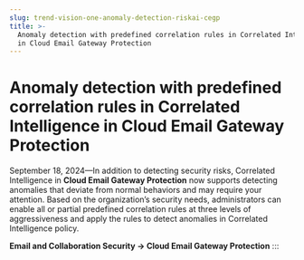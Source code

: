 ```yaml
---
slug: trend-vision-one-anomaly-detection-riskai-cegp
title: >-
  Anomaly detection with predefined correlation rules in Correlated Intelligence
  in Cloud Email Gateway Protection
---
```

# Anomaly detection with predefined correlation rules in Correlated Intelligence in Cloud Email Gateway Protection

September 18, 2024—In addition to detecting security risks, Correlated Intelligence in **Cloud Email Gateway Protection** now supports detecting anomalies that deviate from normal behaviors and may require your attention. Based on the organization’s security needs, administrators can enable all or partial predefined correlation rules at three levels of aggressiveness and apply the rules to detect anomalies in Correlated Intelligence policy.

**Email and Collaboration Security → Cloud Email Gateway Protection**
:::

